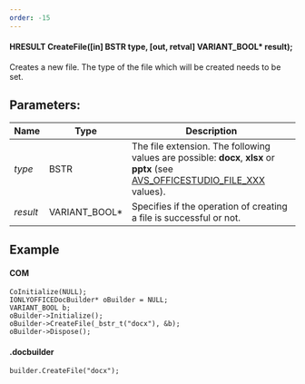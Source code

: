 ```yaml
---
order: -15
---
```

#### HRESULT CreateFile(\[in] BSTR type, \[out, retval] VARIANT\_BOOL\* result);

Creates a new file. The type of the file which will be created needs to be set.

## Parameters:

| Name     | Type            | Description                                                                                                                                                                         |
| -------- | --------------- | ----------------------------------------------------------------------------------------------------------------------------------------------------------------------------------- |
| *type*   | BSTR            | The file extension. The following values are possible: **docx**, **xlsx** or **pptx** (see [AVS\_OFFICESTUDIO\_FILE\_XXX](/docbuilder/integrationapi/default#format-types) values). |
| *result* | VARIANT\_BOOL\* | Specifies if the operation of creating a file is successful or not.                                                                                                                 |

## Example

#### COM

```
CoInitialize(NULL);
IONLYOFFICEDocBuilder* oBuilder = NULL;
VARIANT_BOOL b;
oBuilder->Initialize();
oBuilder->CreateFile(_bstr_t("docx"), &b);
oBuilder->Dispose();
```

#### .docbuilder

```
builder.CreateFile("docx");
```
